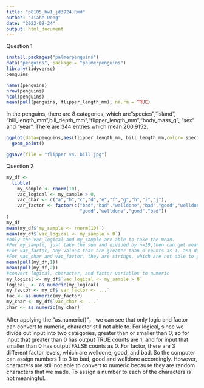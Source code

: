 ```yaml
---
title: "p8105_hw1_jd3924.Rmd"
author: "Jiahe Deng"
date: "2022-09-24"
output: html_document
---
```

Question 1
```r
install.packages("palmerpenguins")
data("penguins", package = "palmerpenguins")
library(tidyverse)
penguins
```
```r
names(penguins)
nrow(penguins)
ncol(penguins)
mean(pull(penguins, flipper_length_mm), na.rm = TRUE)
```
In the penguins, there are 8 catagories, which are"species","island", "bill_length_mm",bill_depth_mm","flipper_length_mm","body_mass_g", "sex" and "year". There are 344 entries which mean 200.9152. 
```r
ggplot(data=penguins,aes(flipper_length_mm, bill_length_mm,color= species)) +
  geom_point()
```
```r
ggsave(file = "flipper vs. bill.jpg")
```

Question 2
```r
my_df <- 
  tibble(
    my_sample <- rnorm(10),
    vac_logical <- my_sample > 0,
    vac_char <- c("a","b","c","d","e","f","g","h","i","j"),
    var_factor <- factor(c("bad","bad","welldone","bad","good","welldone",
                           "good","welldone","good","bad"))
)
my_df
mean(my_df$`my_sample <- rnorm(10)`)
mean(my_df$`vac_logical <- my_sample > 0`)
#only the vac_logical and my_sample are able to take the mean. 
#For my_sample, just take the sum and divided by n=10,then can get mean
#For vac_factor, any values that are greater than 0 counts as 1, and divided by n=10, then can get mean
#For vac_char and vac_favtor, they are strings, which are not able to get the mean
mean(pull(my_df,1))
mean(pull(my_df,2))
#convert logical, character, and factor variables to numeric
my_logical <- my_df$`vac_logical <- my_sample > 0`
logical_ <- as.numeric(my_logical)
my_factor <- my_df$`var_factor <- ...`
fac <- as.numeric(my_factor)
my_char <- my_df$`vac_char <- ...`
char <- as.numeric(my_char)
```
After applying the "as.numeric()"， we can see that only logic and factor can convert to numeric, character still not able to. For logical, since we divide out input into two categories, greater than or smaller than 0, so for input that greater than 0 has output TRUE counts are 1, and for input that smaller than 0 has output FALSE counts as 0. For factor, there are 3 different factor levels, which are welldone, good, and bad. So the computer can assign numbers 1 to 3 to bad, good and welldone accordingly. However, characters are still not able to convert to numeric because they are random characters that we made. To assign a number to each of the characters is not meaningful.
